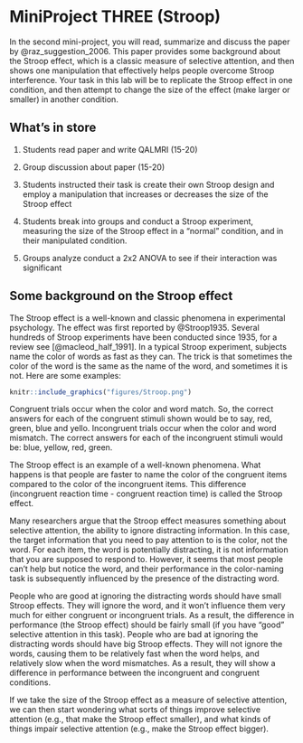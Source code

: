 # MiniProject THREE (Stroop)

<script>
$("#coverpic").hide();
</script>

In the second mini-project, you will read, summarize and discuss the paper by @raz_suggestion_2006. This paper provides some background about the Stroop effect, which is a classic measure of selective attention, and then shows one manipulation that effectively helps people overcome Stroop interference. Your task in this lab will be to replicate the Stroop effect in one condition, and then attempt to change the size of the effect (make larger or smaller) in another condition.

## What’s in store

1.  Students read paper and write QALMRI (15-20)

2.  Group discussion about paper (15-20)

3.  Students instructed their task is create their own Stroop design and employ a manipulation that increases or decreases the size of the Stroop effect

4.  Students break into groups and conduct a Stroop experiment, measuring the size of the Stroop effect in a “normal” condition, and in their manipulated condition.

5.  Groups analyze conduct a 2x2 ANOVA to see if their interaction was significant

## Some background on the Stroop effect

The Stroop effect is a well-known and classic phenomena in experimental psychology. The effect was first reported by @Stroop1935. Several hundreds of Stroop experiments have been conducted since 1935, for a review see [@macleod_half_1991].
In a typical Stroop experiment, subjects name the color of words as fast as they can. The trick is that sometimes the color of the word is the same as the name of the word, and sometimes it is not. Here are some examples:

```r
knitr::include_graphics("figures/Stroop.png")
```

Congruent trials occur when the color and word match. So, the correct answers for each of the congruent stimuli shown would be to say, red, green, blue and yello. Incongruent trials occur when the color and word mismatch. The correct answers for each of the incongruent stimuli would be: blue, yellow, red, green.

The Stroop effect is an example of a well-known phenomena. What happens is that people are faster to name the color of the congruent items compared to the color of the incongruent items. This difference (incongruent reaction time - congruent reaction time) is called the Stroop effect.

Many researchers argue that the Stroop effect measures something about selective attention, the ability to ignore distracting information. In this case, the target information that you need to pay attention to is the color, not the word. For each item, the word is potentially distracting, it is not information that you are supposed to respond to. However, it seems that most people can't help but notice the word, and their performance in the color-naming task is subsequently influenced by the presence of the distracting word. 

People who are good at ignoring the distracting words should have small Stroop effects. They will ignore the word, and it won't influence them very much for either congruent or incongruent trials. As a result, the difference in performance (the Stroop effect) should be fairly small (if you have "good" selective attention in this task). People who are bad at ignoring the distracting words should have big Stroop effects. They will not ignore the words, causing them to be relatively fast when the word helps, and relatively slow when the word mismatches. As a result, they will show a difference in performance between the incongruent and congruent conditions.

If we take the size of the Stroop effect as a measure of selective attention, we can then start wondering what sorts of things improve selective attention (e.g., that make the Stroop effect smaller), and what kinds of things impair selective attention (e.g., make the Stroop effect bigger).
